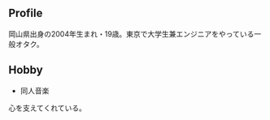 ## Profile

岡山県出身の2004年生まれ・19歳。東京で大学生兼エンジニアをやっている一般オタク。

<div className="flex flex-wrap flex-row gap-x-8 gap-y-4 justify-center mt-4">
  <a href="https://open.spotify.com/user/31gadx3ph4ts5rdugx2lmddx5ej4?si=fa24f9f9ed71488c" target="_blank">
    <FontAwesomeIcon icon="fa-brands fa-spotify" size="2x" title="my spotify" />
  </a>
  <a href="https://twitter.com/sushichan_044" target="_blank">
    <FontAwesomeIcon icon="fa-brands fa-twitter" size="2x" title="my twitter" />
  </a>
  <a href="https://lit.link/sushichaaaan" target="_blank">
    <FontAwesomeIcon icon="fa-solid fa-link" size="2x" title="my lit.link" />
  </a>
  <a href="mailto:mail@sushichan.live" target="_blank">
    <FontAwesomeIcon icon="fa-regular fa-envelope" size="2x" title="contact to me" />
  </a>
</div>

## Hobby

- 同人音楽

心を支えてくれている。

<ArticleCard href="/blog/post/music/favorite-music" sourceDirectory="posts" fileName="music/favorite-music" />
